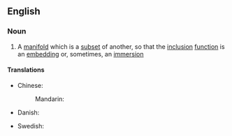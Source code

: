 ==English==
{{wikipedia}}

===Noun===
{{en-noun}}
# {{context|topology|lang=en}} A [[manifold]] which is a [[subset]] of another, so that the [[inclusion]] [[function]] is an [[embedding]] or, sometimes, an [[immersion]]

====Translations====
{{trans-top|manifold which is a subset of another}}
* Chinese:
*: Mandarin: {{t|cmn|子流形|tr=zǐ liúxíng|sc=Hani}}
* Danish: {{t|da|delmangfoldighed|c}}
{{trans-mid}}
* Swedish: {{t|sv|delmångfald|c}}
{{trans-bottom}}